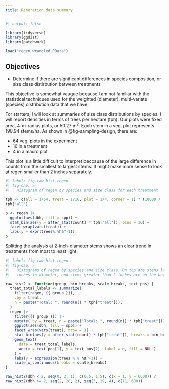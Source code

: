 ```yaml
---
title: Reneration data summary
---
```


```r
#| output: false

library(tidyverse)
library(ggdist)
library(patchwork)

load("regen_wrangled.RData")
```

## Objectives

- Determine if there are significant differences in species composition, or size
  class distirbution between treatments

This objective is somewhat vaugue because I am not familiar with the statistical
techniques used for the weighted (diameter), multi-variate (species)
distribution data that we have.

For starters, I will look at summaries of size class distributions by species. I
will report densities in terms of trees per hectare (tph). Our plots were fixed
area, 4-m-radius plots, or 50.27 m^2^. Each stem in a veg. plot represents
198.94 stems/ha. As shown in @fig-sampling-design, there are:

- 64 veg. plots in the experiment
- 16 in a treatment
- 4 in a macro plot


This plot is a little difficult to interpret beccause of the large difference in
counts from the smallest to largest stems. It might make more sense to look at
regen smaller than 2 inches separately.

```r
#| label: fig-raw-hist-regen
#| fig-cap: >
#|   Histogram of regen by species and size class for each treatment.

tph <- c(all = 1/64, treat = 1/16, plot = 1/4, corner = 1) * (10000 / (16 * pi))
tph["all"]

p <- regen |>
  ggplot(aes(dbh, fill = spp)) +
  stat_bin(aes(y = after_stat(count) * tph["all"]), bins = 10) +
  facet_wrap(vars(treat)) +
  labs(y = expr(trees%.%ha^-1))
p

```

Splitting the analysis at 2-inch-diameter stems shows an clear trend in
treatments from most to least light.

```r
#| label: fig-raw-hist-regen
#| fig-cap: >
#|   Histograms of regen by species and size class. On top are stems less than 2
#|   inches in diameter, and stems greater than 2-inches are on the bottom.

raw_hist2 <- function(group, bin_breaks, scale_breaks, text_pos) {
  treat_total_labels <- summarize(
    filter(regen, {{ group }}),
    .by = treat,
    n = paste("Total: ", round(n() * tph["treat"])),
  )
  regen |>
    filter({{ group }}) |>
    mutate(.by = treat, n = paste("Total: ", round(n() * tph["treat"]))) |>
    ggplot(aes(dbh, fill = spp)) +
    facet_wrap(vars(treat), nrow = 1) +
    stat_bin(aes(y = after_stat(count) * tph["treat"]), breaks = bin_breaks) +
    geom_text(
      data = treat_total_labels,
      aes(x = text_pos[1], y = text_pos[2], label = n, fill = NULL)
    ) +
    labs(y = expression(trees %.% ha^-1)) +
    scale_x_continuous(breaks = scale_breaks)
}

raw_hist2(dbh < 2, seq(0, 2, 1), c(0.5, 1.5), c(x = 1, y = 6600)) /
raw_hist2(dbh >= 2, seq(2, 20, 2), seq(3, 19, 4), c(11, 600))

```



